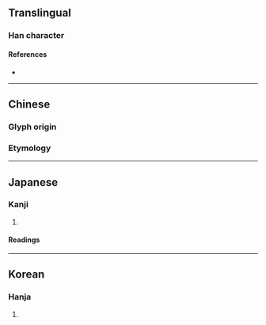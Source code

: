 {{also|伪|偽}}
{{character info/new}}
==Translingual==

===Han character===
{{Han char|rn=9|rad=人|as=12|sn=14|four=2222.7|canj=OBHF|ids=⿰亻爲}}

====References====
* {{Han ref|kx=0117.020|dkj=01105|dj=0248.080|hdz=80009.030|uh=50DE|ud=20702}}

----

==Chinese==

===Glyph origin===
{{Han etym}}

===Etymology===
{{zh-see|偽|v}}

----

==Japanese==
{{ja-kanji forms|偽|僞}}

===Kanji===
{{ja-kanji|grade=|rs=人12|shin=偽}}

# {{defn|lang=ja|sort=人12}}

====Readings====
{{ja-readings
|goon=が<ぐわ, ぎ<ぎ<ぐゐ
|kanon=が<ぐわ, ぎ<ぎ<ぐゐ
|kanyoon=か<くわ
|kun=いつわ-る<いつは-る, にせ-<!--, いつわ-り<いつは-り-->
}}

{{attention|ja|same with shinjitai 偽}}

----

==Korean==

===Hanja===
{{ko-hanja|hangeul=위|rv=wi|mr=wi}}

# {{defn|lang=ko|sort=人12}}